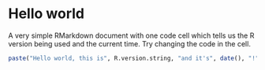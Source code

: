 # Hello world

A very simple RMarkdown document with one code cell which tells us the R version being used and the current time. Try changing the code in the cell.

```r
paste("Hello world, this is", R.version.string, "and it's", date(), "!")
```
